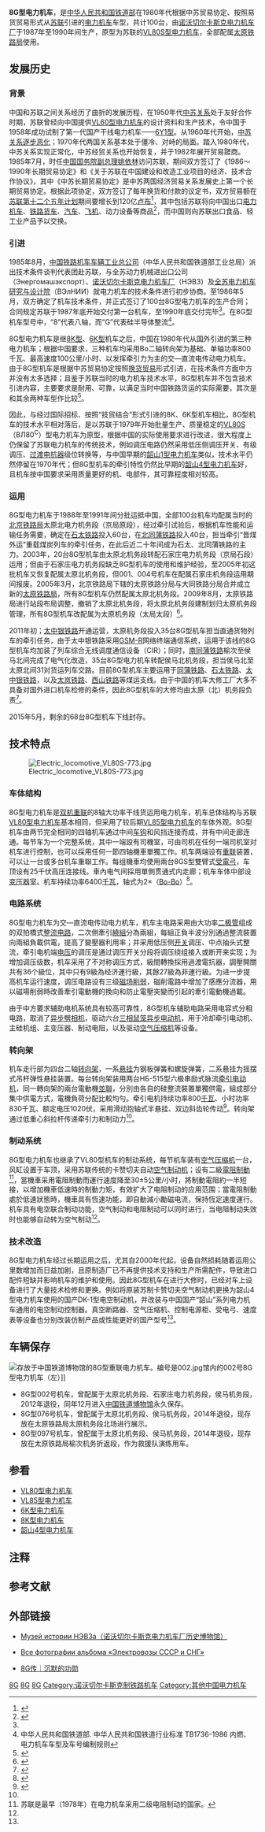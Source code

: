 {{Infobox Locomotive
| name = 8G型
| image = 8G-061 electric locomotive.jpg
| caption = 8G型061号机车
| type = [[电力机车|电力机车]]
| origin = {{USSR}}
| designer = 
| builder = [[诺沃切尔卡斯克电力机车厂|诺沃切尔卡斯克电力机车厂]]
| buildmodel = 
| serialnumber = 001～100
| builddate = 1987年—1990年
| totalproduction  = 100台
| user = {{rint|cn|rail}}[[中华人民共和国铁道部|中华人民共和国铁道部]]<br />[[中国铁路总公司|中国铁路总公司]]
| deliverydate = 
| firstrundate = 
| lastrundate = 
| retiredate = 
| scrapdate = 
| nicknames = 
| whytetype = 0-4-4-0+0-4-4-0
| aarwheels = 
| uicclass = Bo-Bo+Bo-Bo
| gauge = 1,435毫米
| bogies = 
| wheeldiameter = 1200毫米（半磨耗）
| axleload = 23噸
| wheelbase = 
| minimumcurve = 125米
| framesize = 2 × 16,200毫米
| length = 2 × 17,260毫米
| width = 3,156毫米
| height = 3,850毫米（车顶平面至轨面）
| weight = 184吨
| sandcap = 
| electricsystem = 单相交流 25 kV/50 Hz
| transmission = 交—直流電
| tractionmotors = НБ-515 × 8
| topspeed = 100公里/小时
| sustainedspeed = 50公里/小时
| poweroutput = 6,620千瓦（小时）<br />6,400千瓦（持续）
| tractiveeffort = 627.8千牛（起動）<br />451千牛（持續）
| acceleration = 0.380km/h/s
| factorofadhesion = 
| locobrakes = 二级电阻制动
| locobrakepower = 5,400千瓦（电制动）
| locobrakeforce = 
| trainbrakes = 空气制动
| safety = 
| notes =
}}
'''8G型电力机车'''，是[[中华人民共和国|中华人民共和国]][[中华人民共和国铁道部|铁道部]]在1980年代根据中苏贸易协定、按照易货贸易形式从[[苏联|苏联]]引进的[[電力機車|电力机车]]车型，共计100台，由[[诺沃切尔卡斯克电力机车厂|诺沃切尔卡斯克电力机车厂]]于1987年至1990年间生产，原型为苏联的[[VL80型电力机车|VL80S型电力机车]]，全部配属[[太原铁路局|太原铁路局]]使用。

== 发展历史 ==
=== 背景 ===
中国和苏联之间关系经历了曲折的发展历程，在1950年代[[中苏关系|中苏关系]]处于友好合作时期，苏联曾经向中国提供[[VL60型电力机车|VL60型电力机车]]的设计资料和生产技术，令中国于1958年成功试制了第一代国产干线电力机车——[[韶山1型电力机车|6Y1型]]。从1960年代开始，[[中苏交恶|中苏关系逐步恶化]]；1970年代两国关系基本处于僵冷、对峙的局面。踏入1980年代，中苏关系实现正常化，中苏经贸关系也开始恢复，并于1982年展开贸易蹉商。1985年7月，时任[[中国国务院副总理|中国国务院副总理]][[姚依林|姚依林]]访问苏联，期间双方签订了《1986～1990年长期贸易协定》和《关于苏联在中国建设和改造工业项目的经济、技术合作协议》，其中《中苏长期贸易协定》是中苏两国经济贸易关系发展史上第一个长期贸易协定。根据此项协定，双方签订了每年换货和付款的议定书，双方贸易额在[[苏联五年计划|苏联第十二个五年计划]]期间要增长到120亿[[苏联卢布|卢布]]<ref>{{cite journal| url =http://www.cssn.cn/news/410075.htm| author =任冰心| title =新疆霍尔果斯口岸贸易史研究(1983～2000年)| journal =《新疆大学学报》（哲学·人文社会科学版）| pages =| publisher =新疆大學| location =乌鲁木齐| issn =1000-2820| date =2007年5月| deadurl =yes| archiveurl =https://archive.is/20120723040815/http://www.cssn.cn/news/410075.htm| archivedate =2012-07-23| access-date =2011-12-15}}</ref>，其中包括苏联将向中国出口[[电力机车|电力机车]]、[[铁路货车|铁路货车]]、[[汽车|汽车]]、[[飞机|飞机]]、动力设备等商品<ref name=8gdianlu>{{cite journal | author = 逃国崇、杨国秀 | title = 8G型电力机车的主电路和辅助电路 | journal = 《机车电传动》 | pages = 1-9 | publisher = 株洲电力机车研究所 | location = 株洲 | issn = 1000-128X |date=1999年8月}}</ref>，而中国则向苏联出口食品、轻工业产品予以交换。

=== 引进 ===
1985年8月，[[中国铁路机车车辆工业总公司|中国铁路机车车辆工业总公司]]（中华人民共和国铁道部工业总局）派出技术条件谈判代表团赴苏联，与全苏动力机械进出口公司（Энергомашэкспорт）、[[诺沃切尔卡斯克电力机车厂|诺沃切尔卡斯克电力机车厂]]（НЭВЗ）及[[全苏电力机车研究与设计院|全苏电力机车研究与设计院]]（ВЭлНИИ）就电力机车的技术条件进行初步协商。至1986年5月，双方确定了机车技术条件，并正式签订了100台8G型电力机车的生产合同；合同规定苏联于1987年底开始交付第一台机车，至1990年底交付完毕<ref name=8gdianlu />。在8G型机车型号中，“8”代表八轴，而“G”代表硅半导体整流<ref>中华人民共和国铁道部. 中华人民共和国铁道行业标准 TB1736-1986 内燃、电力机车车型及车号编制规则</ref>。

8G型电力机车是继[[中国铁路8K型电力机车|8K型]]、[[中国铁路6K型电力机车|6K型]]机车之后，中国在1980年代从国外引进的第三种电力机车；根据中国要求，三种机车均采用Bo二轴转向架为基础、单轴功率800千瓦、最高速度100公里/小时、以发挥牵引力为主的交—直流电传动电力机车。由于8G型机车是根据中苏贸易协定按照[[换货贸易|换货贸易]]形式引进，在技术条件方面中方并没有太多选择；且鉴于苏联当时的电力机车技术水平，8G型机车并不包含技术引进内容，主要要求是耐用、可靠，以满足当时中国铁路货运的实际需要，其次是和其余两种车型作比较<ref>{{cite journal | author =  刘友梅 | title = 引进电力机车技术的积极作用与吸收消化的设想 | journal = 《机车电传动》 | pages = 1-5 | publisher = 株洲电力机车研究所 | location = 株洲 | issn = 1000-128X |date=1990年6月}}</ref>。

因此，与经过国际招标、按照“技贸结合”形式引进的8K、6K型机车相比，8G型机车的技术水平相对落后，是以苏联于1979年开始批量生产、质量稳定的[[VL80型电力机车|VL80S]]（ВЛ80<sup>С</sup>）型电力机车为原型，根据中国的实际使用要求进行改进，很大程度上仍保留了苏联电力机车的传统技术，例如调压电路仍然采用低压侧调压开关、有级调压、[[电抗器|过渡电抗器]]级位转换等，与中国早期的[[韶山1型电力机车|韶山1型电力机车]]类似，技术水平仍然停留在1970年代；但8G型机车的牵引特性仍然比早期的[[韶山4型电力机车|韶山4型电力机车]]好，且机车按中国要求采用质量更好的机、电部件，其可靠程度相对较高。

=== 运用 ===
8G型电力机车于1988年至1991年间分批运抵中国，全部100台机车均配属当时的[[北京铁路局|北京铁路局]]太原北电力机务段（京局原段），经过牵引试验后，根据机车性能和运输任务需要，确定在[[石太铁路|石太铁路]]投入60台，在[[同蒲铁路|北同蒲铁路]]投入40台，担当牵引“晋煤外运”重载煤炭列车的牵引任务，在此后近二十年间成为石太、北同蒲铁路的主力。2003年，20台8G型机车由太原北机务段转配石家庄电力机务段（京局石段）运用；但由于石家庄电力机务段缺乏8G型机车的使用和维护经验，至2005年初这批机车又恢复配属太原北机务段，但001、004号机车在配属石家庄机务段运用期间报废。2005年3月，北京铁路局下辖的太原铁路分局与大同铁路分局合并成立新的[[太原铁路局|太原铁路局]]，所有8G型机车仍然配属太原北机务段。2009年8月，太原铁路局进行站段布局调整，撤销了太原北机务段，将太原北机务段建制划归太原机务段管理，所有8G型机车改配属为太原机务段（太局太段）<ref>{{Cite web|url=http://www.tytlj.com/TTCS/TYJBS/xwbd/viewarticle1.asp?id=243|title=太原铁路局优化运输站段布局调整|accessdate=2011-12-09|publisher=太原铁道|date=}}{{dead link|date=2017年11月 |bot=InternetArchiveBot |fix-attempted=yes }}</ref>。

2011年初；[[太中银铁路|太中银铁路]]开通运营，太原机务段投入35台8G型机车担当直通货物列车的牵引任务，由于太中银铁路采用[[GSM-R|GSM-R]]网络终端通信系统，运用于该线的8G型机车均加装了列车综合无线调度通信设备（CIR）；同时，[[同蒲铁路|南同蒲铁路]]榆次至侯马北间完成了电气化改造，35台8G型电力机车转配侯马北机务段，担当侯马北至太原北间31对货运列车交路。目前8G型机车主要运用于[[同蒲铁路|同蒲铁路]]、[[石太铁路|石太铁路]]、[[太中银铁路|太中银铁路]]，以及[[太岚铁路|太岚铁路]]、[[西山铁路|西山铁路]]等煤运支线。由于中国的机车大修工厂大多不具备对国外进口机车检修的条件，因此8G型机车的大修均由太原（北）机务段负责<ref name=taiyuantdkj>{{cite journal | author =  郭雪明 | title = 太原北机务段首台8G型机车二次大修牵引试验一次成功 | journal = 《太原铁道科技》 | pages = 35 | publisher = 太原铁路局科学技术研究所 | location = 太原 | issn =  |date=2007年4月}}</ref>。

2015年5月，剩余的68台8G型机车下线封存。

== 技术特点 ==
[[File:Electric_locomotive_VL80S-773.jpg|thumb]]
=== 车体结构 ===
8G型电力机车是[[機車重聯|双机重联]]的8轴大功率干线货运用电力机车，机车总体结构与苏联[[VL80型电力机车|VL80型电力机车]]基本相同，但采用了较后期[[VL85型电力机车|VL85型电力机车]]的车体外观。8G型机车由两节完全相同的四轴机车通过中间[[车钩|车钩]]和风挡连接而成，并有中间走廊连通。每节车为一个完整系统，其中一端設有司機室，可由司机在任何一端司机室对机车进行控制，也可以採用任何一節四轴機車單獨工作。机车两端设有[[機車重聯|重联]]装置，可以让一台或多台机车重聯工作。每组機車均使用兩台8GS型雙臂式[[受電弓|受電弓]]，车顶设有25千伏高压连接线。車內电气间採用單側贯通式内走廊；机车车体中部设[[变压器|变压器]]室。机车持续功率6400[[千瓦|千瓦]]，轴式为2×（[[Bo-Bo|Bo-Bo]]）<ref name="tielujichegaiyao">{{cite book|author=铁道部运输局装备部 |coauthors=|title=《中华人民共和国铁路机车概要》 |year=2009 |publisher=中国铁道出版社 |location=中国 |isbn=9787113091330 }}</ref>。

=== 电路系统 ===
8G型电力机车为交—直流电传动电力机车，机车主电路采用由大功率[[二极管|二极管]]组成的双拍橋式[[整流器|整流电路]]，二次側牽引[[绕组|繞組]]分為兩組，每組正負半波分別通過整流裝置向兩組負載供電，提高了變壓器利用率；并采用低压侧[[开关|开关]]调压、中点抽头式整流，牵引电机端[[电压|电压]]的调压是通过调压开关分段将调压绕组接入或断开来实现；为增加调压级数，机车采用了不对称调压方式，級間轉換採用過渡電抗器，調壓開關共有36个級位，其中只有9級為经济運行級，其餘27級為非運行級。为进一步提高机车运行速度，调压电路设有三级[[磁场削弱|磁场削弱]]，磁削電路中增加了感應分流器，用以磁場削弱時改善牽引電動機的換向和防止電壓突變而引起的牽引電動機過載。 

由于中方要求辅助电机系统具有较高可靠性，8G型机车辅助电路采用电容式分相电路，取消了[[劈相机|异步劈相机]]，驱动六台[[交流电动机|三相鼠笼]][[异步电动机|异步电动机]]，用于冷却牵引电动机、主硅机组、主变压器、制动电阻，以及驱动[[空气压缩机|空气压缩机]]等设备。

=== 转向架 ===
机车走行部为四台二轴[[转向架|转向架]]，一系[[悬挂系统|悬挂]]为钢板弹簧和螺旋弹簧，二系悬挂为摇摆式吊杆弹性悬挂装置。每台转向架装用两台НБ-515型六极串励式脉流[[牵引电动机|牵引电动机]]，同一轉向架的兩台電動機[[並聯電路|並聯]]，分別由各自的硅整流裝置單獨供電，組成部分集中供電方式，電機負荷分配比較均勻。牵引电机持续功率800[[千瓦|千瓦]]、小时功率830千瓦、额定电压1020伏，采用滑动抱轴式半悬挂、双边斜齿轮传动<ref>{{cite journal | author =  石宗厚、袁安泰 | title = 8G型电力机车牵引电动机及其运用情况分析 | journal = 《机车电传动》 | pages = | publisher = 株洲电力机车研究所 | location = 株洲 | issn = 1000-128X |date=1995年10月}}</ref>。转向架通过低重心斜拉杆传递牵引力和制动力<ref name="tielujichegaiyao" />。

=== 制动系统 ===
8G型电力机车也继承了VL80型机车的制动系统，每节机车装有[[空气压缩机|空气压缩机]]一台，风缸设置于车顶，采用苏联传统的卡赞切夫自动[[空气制动|空气制动机]]；设有二級[[电阻制动|電阻制動]]<ref group="注">苏联是最早（1978年）在电力机车采用二级电阻制动的国家。</ref>，當機車采用電阻制動而運行速度降至30±5公里/小时，將制動電阻約一半短接，以增加機車低速時的制動力矩，有效扩大了电阻制动的应用范围；當電阻制動處於低速狀態時，機車具有恆速功能，即自動減小勵磁电流，保持恆定速度運行。机车具有电空联合制动功能，空气制动和电阻制动可以同时进行，当电阻制动失效时也能够自动转为空气制动<ref name="tielujichegaiyao" />。

=== 技术改造 ===
8G型电力机车经过长期运用之后，尤其自2000年代起，设备自然损耗随着运用公里数增加而日益加剧，且原制造厂已不再提供技术支持和生产所需配件，导致进口配件短缺并影响机车的维护和使用。因此8G型机车在进行大修时，已经对车上设备进行了大量技术检修和更换。例如将原装苏制卡赞切夫空气制动机更换为韶山4型电力机车使用的国产DK-1型电空制动机，并改装与中国国产“韶山”系列电力机车通用的电空制动控制器。真空断路器、空气压缩机、控制电源柜、受电弓、速度表等设备也分别改装仿制产品或性能更好的国产型号<ref name=taiyuantdkj />。

== 车辆保存 ==
[[File:存放于中国铁道博物馆的8G型重联电力机车。编号是002.jpg|thumb]]馆内的002号8G型电力机车（左）]]
* 8G型002号机车，曾配属于太原北机务段、石家庄电力机务段，侯马机务段，2012年退役，同年12月进入[[中国铁道博物馆|中国铁道博物馆]]永久保存。
* 8G型076号机车，曾配属于太原北机务段、侯马机务段，2014年退役，现存放在太原铁路局太原机务段北场进行展示。
* 8G型097号机车，曾配属于太原北机务段、侯马机务段，2014年退役，现存放在太原铁路局榆次机务折返段，作为救援队演练用车。

==参看==
{{Portal|鐵路|P train.svg}}
*[[VL80型电力机车|VL80型电力机车]]
*[[VL85型电力机车|VL85型电力机车]]
*[[6K型电力机车|6K型电力机车]]
*[[8K型电力机车|8K型电力机车]]
*[[韶山4型电力机车|韶山4型电力机车]]

== 注释 ==
<div class="references-small">
<references group="注" />
</div>

==参考文献==
{{reflist}}

==外部链接==
{{commonscat|China Railways 8G}}
* {{ru}}[https://web.archive.org/web/20130417115623/http://www.kultura.nevz.com/Museum/mod%20el.htm Музей истории НЭВЗа（诺沃切尔卡斯克电力机车厂历史博物馆）]
* {{ru}}[https://web.archive.org/web/20160304101157/http://photo.qip.ru/users/xenos79/2549886/all/?mode=xlarge Все фотографии альбома «Электровозы СССР и СНГ»]
* {{zh}}[https://weibo.com/ttarticle/p/show?id=2309404173085510131438 8G传｜沉默的功勋]
{{China-loco|e}}

[[Category:中国进口电力机车|8G]]
[[Category:Bo-Bo+Bo-Bo軸式機車|8G]]
[[Category:25千伏50赫兹交流电力机车|8G]]
[[Category:诺沃切尔卡斯克制铁路机车|Category:诺沃切尔卡斯克制铁路机车]]
[[Category:其他中国电力机车|Category:其他中国电力机车]]
